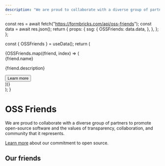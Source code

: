 ```yaml
---
description: "We are proud to collaborate with a diverse group of partners to promote open-source software and the values of transparency, collaboration, and community that it represents."
---
```



  const res = await fetch("https://formbricks.com/api/oss-friends");
  const data = await res.json();
  return {
    props: {
      ssg: {
        OSSFriends: data.data,
      },
    },
  };
};

  const { OSSFriends } = useData();
  return (
    <div className="mt-4 grid grid-cols-1 gap-6 sm:grid-cols-2">
      {OSSFriends.map((friend, index) => (
        <div
          key={index}
          className="flex flex-col gap-2 overflow-hidden rounded p-4 border bg-card"
        >
          <Link href={friend.href} className="text-xl font-bold">
            {friend.name}
          </Link>
          <p className="my-2">{friend.description}</p>
          <div className="mt-auto">
            <Button target="_blank" variant="secondary" asChild>
              <Link href={friend.href} rel="noopener">
                Learn more
              </Link>
            </Button>
          </div>
        </div>
      ))}
    </div>
  );
}

# OSS Friends

We are proud to collaborate with a diverse group of partners to promote open-source software and the values of transparency, collaboration, and community that it represents.

[Learn more](/open-source) about our commitment to open source.

## Our friends

<OSSFriendsPage />
